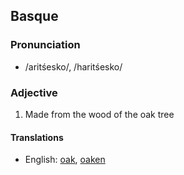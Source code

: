 == Basque ==
===Pronunciation===
*/arit&sacute;esko/, /harit&sacute;esko/

===Adjective===

# Made from the wood of the oak tree

====Translations====

*English: [[oak]], [[oaken]]